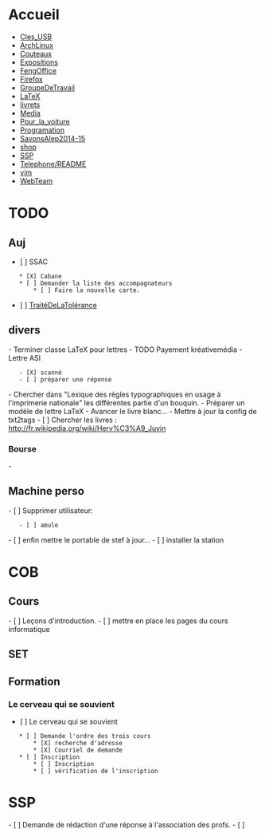 = Accueil =
* [[Cles_USB]]
* [[ArchLinux]]
* [[Couteaux]]
* [[Expositions]]
* [[FengOffice]]
* [[Firefox]]
* [[GroupeDeTravail]]
* [[LaTeX]]
* [[livrets]]
* [[Media]]
* [[Pour_la_voiture]]
* [[Programation]]
* [[SavonsAlep2014-15]]
* [[shop]]
* [[SSP]]
* [[Telephone/README]]
* [[vim]]
* [[WebTeam]]

= TODO =
== Auj ==
* [ ] SSAC
	* [X] Cabane
	* [ ] Demander la liste des accompagnateurs
		* [ ] Faire la nouvelle carte.
* [ ] [[TraitéDeLaTolérance]]
== divers ==
- Terminer classe LaTeX pour lettres
- TODO Payement kréativemédia
- Lettre ASI
	- [X] scanné
	- [ ] préparer une réponse
- Chercher dans "Lexique des règles typographiques en usage à l'imprimerie nationale" les différentes partie d'un bouquin.
- Préparer un modèle de lettre LaTeX
- Avancer le livre blanc...
- Mettre à jour la config de txt2tags
- [ ] Chercher les livres : http://fr.wikipedia.org/wiki/Herv%C3%A9_Juvin

=== Bourse ===
- 

== Machine perso ==
- [ ] Supprimer utilisateur:
	- [ ] amule
- [ ] enfin mettre le portable de stef à jour...
- [ ] installer la station

= COB =
== Cours ==
- [ ] Leçons d'introduction.
- [ ] mettre en place les pages du cours informatique

== SET ==

== Formation ==
=== Le cerveau qui se souvient ===
* [ ] Le cerveau qui se souvient
	* [ ] Demande l'ordre des trois cours
		* [X] recherche d'adresse
		* [X] Courriel de demande
	* [ ] Inscription
		* [ ] Inscription
		* [ ] vérification de l'inscription

= SSP =
- [ ] Demande de rédaction d'une réponse à l'association des profs.
- [ ] 
